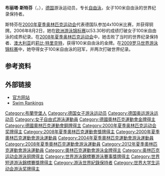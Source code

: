 {{noteTA|G1=Aquatics}}
{{Infobox Swimmer
| swimmername= 布丽塔·斯特芬
| image= Britta Steffen medal.jpg
| imagesize= 
| caption = 
| fullname = 布丽塔·斯特芬
| nicknames =
| nationality = {{DEU}}
| strokes = 
| club = SG Neukölln
| collegeteam = 
| birth_date = {{birth date and age|1983|11|16}}
| birth_place = {{DEU}}[[布蘭登堡州|布蘭登堡]][[施韦特|施韦特]]
| deathdate =
| deathplace =
| height = {{height|m=1.80}}
| weight = 
| medaltemplates=
{{MedalSport|女子游泳}}
{{MedalCountry | 德国 }}
{{MedalCompetition|[[奥运会|奥运会]]}}
{{MedalGold|[[2008年夏季奥林匹克运动会|2008年北京]]|50米自由泳}} 
{{MedalGold|[[2008年夏季奥林匹克运动会|2008年北京]]|[[2008年夏季奧林匹克運動會游泳比賽－女子100米自由泳|100米自由泳]]}}
{{MedalBronze|[[2000年夏季奥林匹克运动会|2000年悉尼]]|[[2000年夏季奧林匹克運動會游泳比賽－女子4x200米自由泳接力|4x200米自由泳接力]]}} 
{{MedalCompetition|[[世界游泳锦标赛|世界游泳锦标赛（长池）]]}}
{{MedalGold|[[2009年世界游泳锦标赛|2009年罗马]]|50米自由泳}} 
{{MedalGold|[[20089年世界游泳锦标赛|2009年罗马]]|100米自由泳}}
{{MedalSilver|[[2009年世界游泳锦标赛|2009年罗马]]|4x100米自由泳接力}}
{{MedalSilver|[[2007年世界游泳锦标赛|2007年墨尔本]]|4x200米自由泳接力}}
{{MedalBronze|[[2007年世界游泳锦标赛|2007年墨尔本]] |100米自由泳}}
{{MedalCompetition|[[世界短池游泳锦标赛|世界游泳锦标赛（短池）]]}}
{{MedalSilver|[[2000年世界短池游泳锦标赛|2000年雅典]]|4x100米自由泳接力}}
{{MedalCompetition|[[欧洲游泳锦标赛|欧洲游泳锦标赛]]}}
{{MedalGold| [[2006年欧洲游泳锦标赛|2006年布达佩斯]] | 50米自由泳}}
{{MedalGold| [[2006年欧洲游泳锦标赛|2006年布达佩斯]] | 100米自由泳}}
{{MedalGold| [[2006年欧洲游泳锦标赛|2006年布达佩斯]] | 4x100米自由泳接力}}
{{MedalGold| [[2006年欧洲游泳锦标赛|2006年布达佩斯]] | 4x200米自由泳接力}}
{{MedalSilver| [[2006年欧洲游泳锦标赛|2006年布达佩斯]] | 4x100米混合泳接力}}
}}
'''布丽塔·斯特芬'''（{{lang-de|'''Britta Steffen'''}}，{{bd|1983年|11月16日|||catIdx=Steffen, Britta}}），[[德国|德国]]游泳运动员，专长[[自由泳|自由泳]]，女子100米自由泳的世界纪录保持者。

斯特芬在[[2000年夏季奥林匹克运动会|2000年夏季奥林匹克运动会]]代表德国队参加4x100米比赛，并获得铜牌。2006年8月2日，她在[[欧洲游泳锦标赛|欧洲游泳锦标赛]]以53.30秒的成绩打破女子100米自由泳的成界纪录。在[[2008年夏季奥林匹克运动会|2008年夏季奥林匹克运动会]]中，她击败了当时的世界纪录保持者、[[澳大利亚|澳大利亚]]的[[莉比·特里克特|莉比·特里克特]]，获得100米自由泳的金牌。在[[2009罗马世界游泳锦标赛|2009罗马世界游泳锦标赛]]中，她夺得女子100米自由泳的冠军，并两次打破世界纪录。

== 参考资料 ==
{{reflist}}

== 外部链接 ==
* [http://www.britta-steffen.com 官方网站] {{Wayback|url=http://www.britta-steffen.com/ |date=20200927054909 }}
* [http://www.swimrankings.net/index.php?page=athleteDetail&athleteId=1542320 Swim Rankings] {{Wayback|url=http://www.swimrankings.net/index.php?page=athleteDetail&athleteId=1542320 |date=20090702161532 }}

{{奥林匹克运动会游泳比赛女子50米自由泳冠军}}
{{奥林匹克运动会游泳比赛女子100米自由泳冠军}}

{{Authority control}}
{{DEFAULTSORT:Steffen, Britta}}
[[Category:布蘭登堡人|Category:布蘭登堡人]]
[[Category:德国女子游泳运动员|Category:德国女子游泳运动员]]
[[Category:德国奥运游泳运动员|Category:德国奥运游泳运动员]]
[[Category:女子自由式游泳運動員|Category:女子自由式游泳運動員]]
[[Category:德國奧林匹克運動會金牌得主|Category:德國奧林匹克運動會金牌得主]]
[[Category:德國奧林匹克運動會銅牌得主|Category:德國奧林匹克運動會銅牌得主]]
[[Category:2000年夏季奥林匹克运动会奖牌得主|Category:2000年夏季奥林匹克运动会奖牌得主]]
[[Category:2008年夏季奧林匹克運動會獎牌得主|Category:2008年夏季奧林匹克運動會獎牌得主]]
[[Category:2000年夏季奧林匹克運動會游泳運動員|Category:2000年夏季奧林匹克運動會游泳運動員]]
[[Category:2004年夏季奧林匹克運動會游泳運動員|Category:2004年夏季奧林匹克運動會游泳運動員]]
[[Category:2008年夏季奧林匹克運動會游泳運動員|Category:2008年夏季奧林匹克運動會游泳運動員]]
[[Category:2012年夏季奧林匹克運動會游泳運動員|Category:2012年夏季奧林匹克運動會游泳運動員]]
[[Category:奧林匹克運動會游泳金牌得主|Category:奧林匹克運動會游泳金牌得主]]
[[Category:奥林匹克运动会游泳铜牌得主|Category:奥林匹克运动会游泳铜牌得主]]
[[Category:世界游泳錦標賽游泳賽事獎牌得主|Category:世界游泳錦標賽游泳賽事獎牌得主]]
[[Category:世界短道游泳錦標賽獎牌得主|Category:世界短道游泳錦標賽獎牌得主]]
[[Category:游泳世界紀錄保持者|Category:游泳世界紀錄保持者]]
[[Category:世界大学生运动会游泳奖牌得主|Category:世界大学生运动会游泳奖牌得主]]